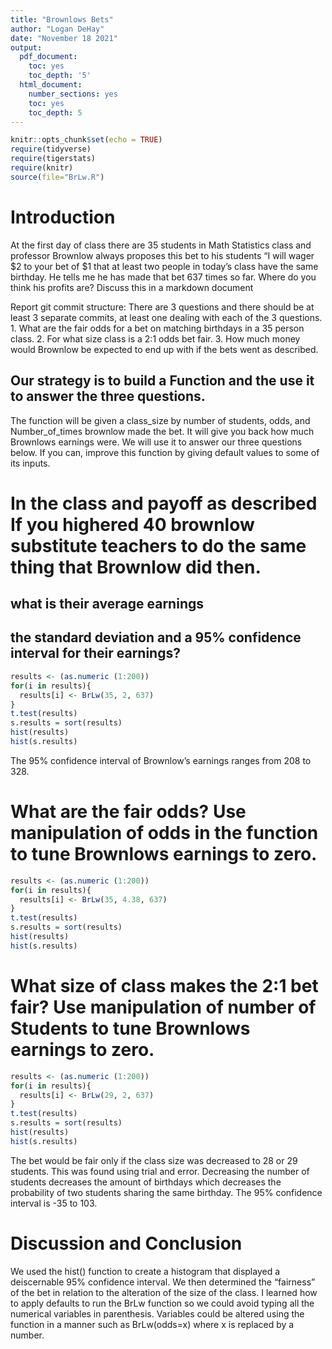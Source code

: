 ```yaml
---
title: "Brownlows Bets"
author: "Logan DeHay"
date: "November 18 2021"
output:
  pdf_document:
    toc: yes
    toc_depth: '5'
  html_document:
    number_sections: yes
    toc: yes
    toc_depth: 5
---
```

```r
knitr::opts_chunk$set(echo = TRUE)
require(tidyverse)
require(tigerstats)
require(knitr)
source(file="BrLw.R")
```


<!-- We recommend you use git branches -- create a separate branch for each major section i.e. Introduction, Methods, Results, Inferential Results, and Discussion and Conclusions - leave the YAML block untouched until the final merge where you put in your own name !-->

# Introduction

<!--In this section you explain what you are trying to show.  Where did the data come from?  What is the research or other question you are trying to answer?!-->

 At the first day of class there are 35 students in Math Statistics class and professor Brownlow always proposes this bet to his students "I will wager $2 to your bet of $1 that at least two people in today's class have  the same birthday.  He tells me he has made that bet 637 times so far. Where do you think his profits are? Discuss this in a markdown document
 
Report git commit structure:
There are 3 questions and there should be at least 3 separate commits, at least one dealing with each of the 3 questions.
1. What are the fair odds for a bet on matching birthdays in a 35 person class.
2. For what size class is a 2:1 odds bet fair.
3. How much money would Brownlow be expected to end up with if the bets went as described.

## Our strategy is to build a Function and the use it to answer the three questions. 

The function will be given a class_size by number of students, odds, and Number_of_times brownlow made the bet.  It will give you back how much Brownlows earnings were. We will use it to answer our three questions below. If you can, improve this function by giving default values to some of its inputs. 

# In the class and payoff as described  If you highered 40 brownlow substitute teachers to do the same thing that Brownlow did then.
## what is their average earnings
## the standard deviation and a 95% confidence interval for their earnings?
  
<!--Explain and display your method of coming up with a 95% confidence interval of  professor Brownlows winnings (or losings)-->
  
```r
results <- (as.numeric (1:200))
for(i in results){
  results[i] <- BrLw(35, 2, 637)
}
t.test(results)
s.results = sort(results)
hist(results)
hist(s.results)
```
  
The 95% confidence interval of Brownlow's earnings ranges from 208 to 328.
  
# What are the fair odds? Use manipulation of odds in the function to tune Brownlows earnings to zero. 


<!--Decide on your methods:  In this section explain the approach you will take to attack the issue --- how will you decide on a likely estimate of professor Brownlow's earnings or losses after 637 bets. Also explain how you construct a 95% confidence interval about your estimate of his winnings !-->
  
```r
results <- (as.numeric (1:200))
for(i in results){
  results[i] <- BrLw(35, 4.38, 637)
}
t.test(results)
s.results = sort(results)
hist(results)
hist(s.results)
```

  
# What size of class makes the 2:1 bet fair?  Use manipulation of number of Students to tune Brownlows earnings to zero.

<!--Explain and display the results of your method of coming up with the estimate of professor Brownlows betting profits!-->
  
```r
results <- (as.numeric (1:200))
for(i in results){
  results[i] <- BrLw(29, 2, 637)
}
t.test(results)
s.results = sort(results)
hist(results)
hist(s.results)
```
  
The bet would be fair only if the class size was decreased to 28 or 29 students. This was found using trial and error. Decreasing the number of students decreases the amount of birthdays which decreases the probability of two students sharing the same birthday. The 95% confidence interval is -35 to 103.
  
# Discussion and Conclusion

<!--Discussion and conclusion here.  If professor Brownlow is consistantly making or losing money how could he change his payout so that his profits center on zero?  Also discuss what size his class should be in order to have his current scheme balance at zero profit.!-->
  
We used the hist() function to create a histogram that displayed a deiscernable 95% confidence interval. We then determined the "fairness" of the bet in relation to the alteration of the size of the class. I learned how to apply defaults to run the BrLw function so we could avoid typing all the numerical variables in parenthesis. Variables could be altered using the function in a manner such as BrLw(odds=x) where x is replaced by a number.
  